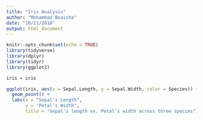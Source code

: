 ```yaml
---
title: "Iris Analysis"
author: "Mohammad Boaisha"
date: "10/11/2018"
output: html_document
---
```


```r
knitr::opts_chunk$set(echo = TRUE)
library(tidyverse)
library(dplyr)
library(tidyr)
library(ggplot2)

iris = iris
```

```r
ggplot(iris, aes(x = Sepal.Length, y = Sepal.Width, color = Species)) +
  geom_point() +
  labs(x = "Sepal's Length",
       y = "Petal's Width",
       title = "Sepal's length vs. Petal's width across three species")
  
  
```
